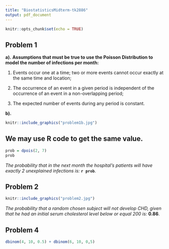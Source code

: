 ```yaml
---
title: "BiostatisticsMidterm-tk2886"
output: pdf_document
---
```


```r
knitr::opts_chunk$set(echo = TRUE)
```

## **Problem 1**

**a).**
**Assumptions that must be true to use the Poisson Distribution to model the number of infections per month:**

1. Events occur one at a time; two or more events cannot occur exactly at the same time and location;

2. The occurrence of an event in a given period is independent of the occurrence of an event in a non-overlapping period;

3. The expected number of events during any period is constant.

**b).**
```r
knitr::include_graphics("problem1b.jpg")
```

## We may use R code to get the same value. 
```r

prob = dpois(2, 7)
prob
```
*The probability that in the next month the hospital's patients will have exactly 2 unexplained infections is:* **`r prob`**. 


## **Problem 2**
```r
knitr::include_graphics("problem2.jpg")
```
*The probability that a random chosen subject will not develop CHD, given that he had an initial serum cholesterol level below or equal 200 is:* **0.86**. 


\newpage


## **Problem 4**
```r
dbinom(4, 10, 0.5) + dbinom(6, 10, 0,5)
```


